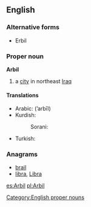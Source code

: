 ==English==
{{wikipedia}}

===Alternative forms===
* Erbil

===Proper noun===
'''Arbil'''

# a [[city]] in northeast [[Iraq]]

====Translations====
{{trans-top|city}}
* Arabic: {{Arab|[[اربيل]]}} (’arbīl)
* Kurdish:
*: Sorani: {{ku-Arab|[[هه‌ولێر]]}}
{{trans-mid}}
* Turkish: {{t-|tr|Erbil}}
{{trans-bottom}}

===Anagrams===
* [[brail#English|brail]]
* [[libra#English|libra]], [[Libra#English|Libra]]

[[Category:English proper nouns]]

[[es:Arbil]]
[[pl:Arbil]]